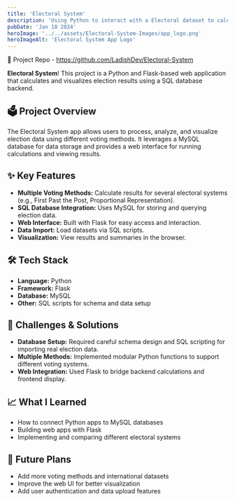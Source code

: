 ```yaml
---
title: 'Electoral System'
description: 'Using Python to interact with a Electoral dataset to calculate results.'
pubDate: 'Jan 18 2024'
heroImage: '../../assets/Electoral-System-Images/app_logo.png'
heroImageAlt: 'Electoral System App Logo'
---
```


🔗 Project Repo - https://github.com/LadishDev/Electoral-System


**Electoral System**! This project is a Python and Flask-based web application that calculates and visualizes election results using a SQL database backend.


## 🗳️ Project Overview

The Electoral System app allows users to process, analyze, and visualize election data using different voting methods. It leverages a MySQL database for data storage and provides a web interface for running calculations and viewing results.

## ✨ Key Features

- **Multiple Voting Methods:** Calculate results for several electoral systems (e.g., First Past the Post, Proportional Representation).
- **SQL Database Integration:** Uses MySQL for storing and querying election data.
- **Web Interface:** Built with Flask for easy access and interaction.
- **Data Import:** Load datasets via SQL scripts.
- **Visualization:** View results and summaries in the browser.


## 🛠️ Tech Stack

- **Language:** Python
- **Framework:** Flask
- **Database:** MySQL
- **Other:** SQL scripts for schema and data setup


## 🚧 Challenges & Solutions

- **Database Setup:** Required careful schema design and SQL scripting for importing real election data.
- **Multiple Methods:** Implemented modular Python functions to support different voting systems.
- **Web Integration:** Used Flask to bridge backend calculations and frontend display.


## 📈 What I Learned

- How to connect Python apps to MySQL databases
- Building web apps with Flask
- Implementing and comparing different electoral systems


## 🚀 Future Plans

- Add more voting methods and international datasets
- Improve the web UI for better visualization
- Add user authentication and data upload features